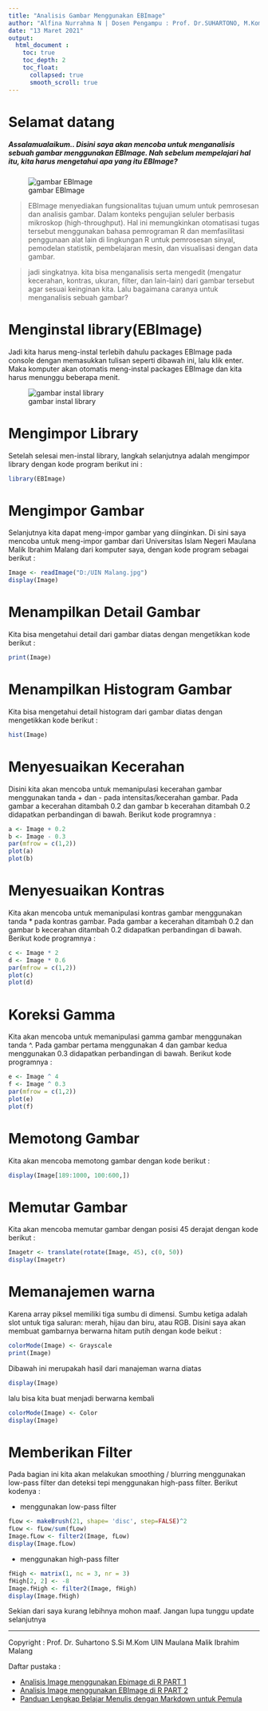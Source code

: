 ---
title: "Analisis Gambar Menggunakan EBImage"
author: "Alfina Nurrahma N | Dosen Pengampu : Prof. Dr.SUHARTONO, M.Kom"
date: "13 Maret 2021"
output: 
  html_document :
    toc: true
    toc_depth: 2
    toc_float:
      collapsed: true
      smooth_scroll: true
---

# Selamat datang

##### Assalamualaikum.. Disini saya akan mencoba untuk menganalisis sebuah gambar menggunakan EBImage. Nah sebelum mempelajari hal itu, kita harus mengetahui apa yang itu EBImage?

![gambar EBImage](http://www.imsbio.co.jp/RGM-files/R_BC/result/EBImage/floodFill.Rd_001_large.png)

> EBImage menyediakan fungsionalitas tujuan umum untuk pemrosesan dan analisis gambar. Dalam konteks pengujian seluler berbasis mikroskop (high-throughput). Hal ini memungkinkan otomatisasi tugas tersebut menggunakan bahasa pemrograman R dan memfasilitasi penggunaan alat lain di lingkungan R untuk pemrosesan sinyal, pemodelan statistik, pembelajaran mesin, dan visualisasi dengan data gambar. 

> jadi singkatnya. kita bisa menganalisis serta mengedit (mengatur kecerahan, kontras, ukuran, filter, dan lain-lain) dari gambar tersebut agar sesuai keinginan kita. 
Lalu bagaimana caranya untuk menganalisis sebuah gambar?

# Menginstal library(EBImage)
Jadi kita harus meng-instal terlebih dahulu packages EBImage pada console dengan memasukkan tulisan seperti dibawah ini, lalu klik enter. Maka komputer akan otomatis meng-instal packages EBImage dan kita harus menunggu beberapa menit.

![gambar instal library](D:/cara import.jpg)

# Mengimpor Library
Setelah selesai men-instal library, langkah selanjutnya adalah mengimpor library dengan kode program berikut ini :

```{r}
library(EBImage)
```

# Mengimpor Gambar
Selanjutnya kita dapat meng-impor gambar yang diinginkan. Di sini saya mencoba untuk meng-impor gambar dari Universitas Islam Negeri Maulana Malik Ibrahim Malang dari komputer saya, dengan kode program sebagai berikut :

```{r}
Image <- readImage("D:/UIN Malang.jpg")
display(Image)
```

# Menampilkan Detail Gambar
Kita bisa mengetahui detail dari gambar diatas dengan mengetikkan kode berikut :

```{r}
print(Image)
```


# Menampilkan Histogram Gambar
Kita bisa mengetahui detail histogram dari gambar diatas dengan mengetikkan kode berikut :

```{r}
hist(Image)
```


# Menyesuaikan Kecerahan
Disini kita akan mencoba untuk memanipulasi kecerahan gambar menggunakan tanda + dan - pada intensitas/kecerahan gambar. Pada gambar a kecerahan ditambah 0.2 dan gambar b kecerahan ditambah 0.2 didapatkan perbandingan di bawah. Berikut kode programnya :

```{r}
a <- Image + 0.2
b <- Image - 0.3
par(mfrow = c(1,2))
plot(a)
plot(b)
```


# Menyesuaikan Kontras
Kita akan mencoba untuk memanipulasi kontras gambar menggunakan tanda * pada kontras gambar. Pada gambar a kecerahan ditambah 0.2 dan gambar b kecerahan ditambah 0.2 didapatkan perbandingan di bawah. Berikut kode programnya :

```{r}
c <- Image * 2
d <- Image * 0.6
par(mfrow = c(1,2))
plot(c)
plot(d)
```


# Koreksi Gamma
Kita akan mencoba untuk memanipulasi gamma gambar menggunakan tanda ^. Pada gambar pertama menggunakan 4 dan gambar kedua menggunakan 0.3 didapatkan perbandingan di bawah. Berikut kode programnya :

```{r}
e <- Image ^ 4
f <- Image ^ 0.3
par(mfrow = c(1,2))
plot(e)
plot(f)
```



# Memotong Gambar
Kita akan mencoba memotong gambar dengan kode berikut :

```{r}
display(Image[189:1000, 100:600,])
```


# Memutar Gambar
Kita akan mencoba memutar gambar dengan posisi 45 derajat dengan kode berikut :

```{r}
Imagetr <- translate(rotate(Image, 45), c(0, 50))
display(Imagetr)
```


# Memanajemen warna
Karena array piksel memiliki tiga sumbu di dimensi. Sumbu ketiga adalah slot untuk tiga saluran: merah, hijau dan biru, atau RGB. Disini saya akan membuat gambarnya berwarna hitam putih dengan kode beikut :

```{r}
colorMode(Image) <- Grayscale
print(Image)
```

Dibawah ini merupakah hasil dari manajeman warna diatas

```{r}
display(Image)
```

lalu bisa kita buat menjadi berwarna kembali
```{r}
colorMode(Image) <- Color
display(Image)
```


# Memberikan Filter
Pada bagian ini kita akan melakukan smoothing / blurring menggunakan low-pass filter dan deteksi tepi menggunakan high-pass filter. Berikut kodenya :

* menggunakan low-pass filter

```{r}
fLow <- makeBrush(21, shape= 'disc', step=FALSE)^2
fLow <- fLow/sum(fLow)
Image.fLow <- filter2(Image, fLow)
display(Image.fLow)
```

* menggunakan high-pass filter

```{r}
fHigh <- matrix(1, nc = 3, nr = 3)
fHigh[2, 2] <- -8
Image.fHigh <- filter2(Image, fHigh)
display(Image.fHigh)
```

Sekian dari saya kurang lebihnya mohon maaf. Jangan lupa tunggu update selanjutnya

---
Copyright : ‪Prof. Dr. Suhartono S.Si M.Kom UIN Maulana Malik Ibrahim Malang

Daftar pustaka :

* [Analisis Image menggunakan Ebimage di R PART 1](https://thinkstudioo.blogspot.com/2018/03/analisis-image-menggunakan-ebimage-di-r.html)
* [Analisis Image menggunakan EBImage di R PART 2](https://thinkstudioo.blogspot.com/2018/03/analisis-image-menggunakan-ebimage-di-r_6.html)
* [Panduan Lengkap Belajar Menulis dengan Markdown untuk Pemula](https://www.petanikode.com/markdown-pemula/)



